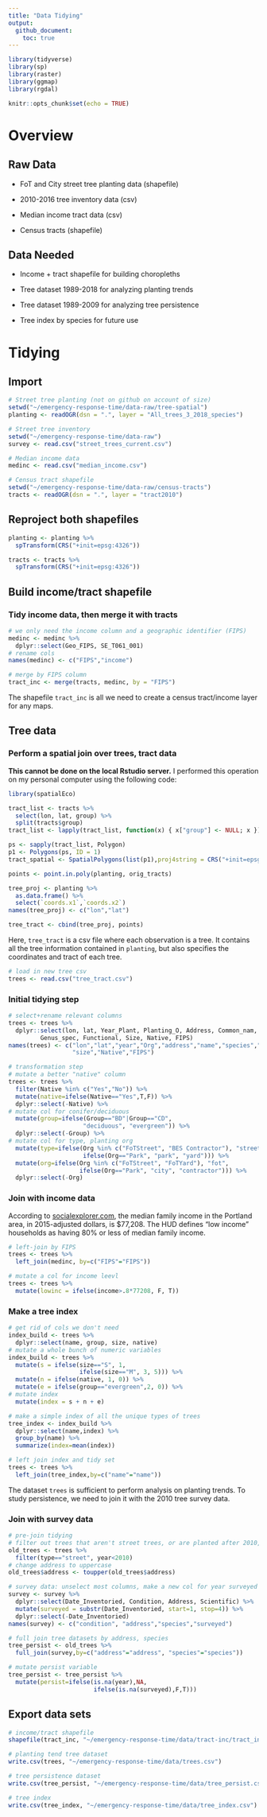 ```yaml
---
title: "Data Tidying"
output: 
  github_document:
    toc: true
---
```


```r
library(tidyverse)
library(sp)
library(raster)
library(ggmap)
library(rgdal)

knitr::opts_chunk$set(echo = TRUE)
```

# Overview

## Raw Data

* FoT and City street tree planting data (shapefile)

* 2010-2016 tree inventory data (csv)

* Median income tract data (csv)

* Census tracts (shapefile)

## Data Needed

* Income + tract shapefile for building choropleths

* Tree dataset 1989-2018 for analyzing planting trends

* Tree dataset 1989-2009 for analyzing tree persistence

* Tree index by species for future use

# Tidying

## Import

```r
# Street tree planting (not on github on account of size)
setwd("~/emergency-response-time/data-raw/tree-spatial")
planting <- readOGR(dsn = ".", layer = "All_trees_3_2018_species")

# Street tree inventory
setwd("~/emergency-response-time/data-raw")
survey <- read.csv("street_trees_current.csv")

# Median income data
medinc <- read.csv("median_income.csv")

# Census tract shapefile
setwd("~/emergency-response-time/data-raw/census-tracts")
tracts <- readOGR(dsn = ".", layer = "tract2010")
```

## Reproject both shapefiles

```r
planting <- planting %>%
  spTransform(CRS("+init=epsg:4326"))

tracts <- tracts %>%
  spTransform(CRS("+init=epsg:4326"))
```

## Build income/tract shapefile

### Tidy income data, then merge it with tracts

```r
# we only need the income column and a geographic identifier (FIPS)
medinc <- medinc %>%
  dplyr::select(Geo_FIPS, SE_T061_001)
# rename cols
names(medinc) <- c("FIPS","income")

# merge by FIPS column
tract_inc <- merge(tracts, medinc, by = "FIPS")
```

The shapefile `tract_inc` is all we need to create a census tract/income layer for any maps.

## Tree data

### Perform a spatial join over trees, tract data

**This cannot be done on the local Rstudio server.** I performed this operation on my personal computer using the following code:

```r
library(spatialEco)

tract_list <- tracts %>%
  select(lon, lat, group) %>%
  split(tracts$group)
tract_list <- lapply(tract_list, function(x) { x["group"] <- NULL; x })

ps <- sapply(tract_list, Polygon)
p1 <- Polygons(ps, ID = 1)
tract_spatial <- SpatialPolygons(list(p1),proj4string = CRS("+init=epsg:4326"))

points <- point.in.poly(planting, orig_tracts)

tree_proj <- planting %>%
  as.data.frame() %>%
  select(`coords.x1`,`coords.x2`)
names(tree_proj) <- c("lon","lat")

tree_tract <- cbind(tree_proj, points)
```
Here, `tree_tract` is a csv file where each observation is a tree.  It contains all the tree information contained in `planting`, but also specifies the coordinates and tract of each tree.

```r
# load in new tree csv
trees <- read.csv("tree_tract.csv")
```

### Initial tidying step

```r
# select+rename relevant columns
trees <- trees %>%
  dplyr::select(lon, lat, Year_Plant, Planting_O, Address, Common_nam,
         Genus_spec, Functional, Size, Native, FIPS)
names(trees) <- c("lon","lat","year","Org","address","name","species","Group",
                  "size","Native","FIPS")

# transformation step
# mutate a better "native" column
trees <- trees %>%
  filter(Native %in% c("Yes","No")) %>%
  mutate(native=ifelse(Native=="Yes",T,F)) %>%
  dplyr::select(-Native) %>%
# mutate col for conifer/deciduous
  mutate(group=ifelse(Group=="BD"|Group=="CD", 
                     "deciduous", "evergreen")) %>%
  dplyr::select(-Group) %>%
# mutate col for type, planting org
  mutate(type=ifelse(Org %in% c("FoTStreet", "BES Contractor"), "street",
                     ifelse(Org=="Park", "park", "yard"))) %>%
  mutate(org=ifelse(Org %in% c("FoTStreet", "FoTYard"), "fot",
                    ifelse(Org=="Park", "city", "contractor"))) %>%
  dplyr::select(-Org)
```

### Join with income data

According to [socialexplorer.com](https://www.socialexplorer.com/tables/ACS2015/R11672836), the median family income in the Portland area, in 2015-adjusted dollars, is $77,208. The HUD defines "low income" households as having 80% or less of median family income.

```r
# left-join by FIPS
trees <- trees %>%
  left_join(medinc, by=c("FIPS"="FIPS"))

# mutate a col for income leevl
trees <- trees %>%
  mutate(lowinc = ifelse(income>.8*77208, F, T))
```

### Make a tree index

```r
# get rid of cols we don't need
index_build <- trees %>%
  dplyr::select(name, group, size, native)
# mutate a whole bunch of numeric variables
index_build <- trees %>%
  mutate(s = ifelse(size=="S", 1,
                    ifelse(size=="M", 3, 5))) %>%
  mutate(n = ifelse(native, 1, 0)) %>%
  mutate(e = ifelse(group=="evergreen",2, 0)) %>%
# mutate index
  mutate(index = s + n + e)

# make a simple index of all the unique types of trees
tree_index <- index_build %>%
  dplyr::select(name,index) %>%
  group_by(name) %>%
  summarize(index=mean(index))

# left join index and tidy set
trees <- trees %>%
  left_join(tree_index,by=c("name"="name"))
```

The dataset `trees` is sufficient to perform analysis on planting trends.  To study persistence, we need to join it with the 2010 tree survey data.

### Join with survey data

```r
# pre-join tidying
# filter out trees that aren't street trees, or are planted after 2010, mutate origin
old_trees <- trees %>%
  filter(type=="street", year<2010)
# change address to uppercase
old_trees$address <- toupper(old_trees$address)

# survey data: unselect most columns, make a new col for year surveyed
survey <- survey %>%
  dplyr::select(Date_Inventoried, Condition, Address, Scientific) %>%
  mutate(surveyed = substr(Date_Inventoried, start=1, stop=4)) %>%
  dplyr::select(-Date_Inventoried)
names(survey) <- c("condition", "address","species","surveyed")
```

```r
# full join tree datasets by address, species
tree_persist <- old_trees %>%
  full_join(survey,by=c("address"="address", "species"="species"))

# mutate persist variable
tree_persist <- tree_persist %>%
  mutate(persist=ifelse(is.na(year),NA,
                        ifelse(is.na(surveyed),F,T)))
```

## Export data sets

```r
# income/tract shapefile
shapefile(tract_inc, "~/emergency-response-time/data/tract-inc/tract_inc.shp")

# planting tend tree dataset
write.csv(trees, "~/emergency-response-time/data/trees.csv")

# tree persistence dataset
write.csv(tree_persist, "~/emergency-response-time/data/tree_persist.csv")

# tree index
write.csv(tree_index, "~/emergency-response-time/data/tree_index.csv")
```


